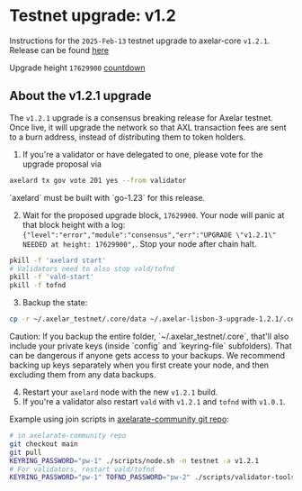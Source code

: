 # Testnet upgrade: v1.2


Instructions for the `2025-Feb-13` testnet upgrade to axelar-core `v1.2.1`.
Release can be found [here](https://github.com/axelarnetwork/axelar-core/releases/tag/v1.2.1)

Upgrade height `17629900` [countdown](https://www.mintscan.io/axelar-testnet/block/17629900) 

## About the v1.2.1 upgrade
The `v1.2.1` upgrade is a consensus breaking release for Axelar testnet. Once live, it will upgrade the network so that AXL transaction fees are sent to a burn address, instead of distributing them to token holders.

1. If you're a validator or have delegated to one, please vote for the upgrade proposal via


```bash
axelard tx gov vote 201 yes --from validator
```

<Callout type="warning" emoji="⚠️">
  `axelard` must be built with `go-1.23` for this release.
</Callout>


2. Wait for the proposed upgrade block, `17629900`. Your node will panic at that block height with a log: `{"level":"error","module":"consensus","err":"UPGRADE \"v1.2.1\" NEEDED at height: 17629900",`. Stop your node after chain halt.

```bash
pkill -f 'axelard start'
# Validators need to also stop vald/tofnd
pkill -f 'vald-start'
pkill -f tofnd
```

3. Backup the state:

```bash
cp -r ~/.axelar_testnet/.core/data ~/.axelar-lisbon-3-upgrade-1.2.1/.core/data
```

<Callout type="warning" emoji="⚠️">
  Caution: If you backup the entire folder, `~/.axelar_testnet/.core`, that'll
  also include your private keys (inside `config` and `keyring-file`
  subfolders). That can be dangerous if anyone gets access to your backups. We
  recommend backing up keys separately when you first create your node, and then
  excluding them from any data backups.
</Callout>


4. Restart your `axelard` node with the new `v1.2.1` build.
5. If you're a validator also restart `vald` with `v1.2.1` and `tofnd` with `v1.0.1`.

Example using join scripts in [axelarate-community git repo](https://github.com/axelarnetwork/axelarate-community):



```bash
# in axelarate-community repo
git checkout main
git pull
KEYRING_PASSWORD="pw-1" ./scripts/node.sh -n testnet -a v1.2.1
# For validators, restart vald/tofnd
KEYRING_PASSWORD="pw-1" TOFND_PASSWORD="pw-2" ./scripts/validator-tools-host.sh -n testnet -a v1.2.1 -q v1.0.1
```

